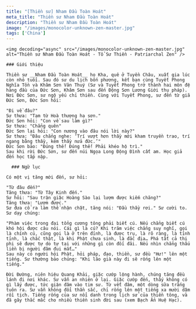 ```yaml
---
title: "[Thiền sư] Nham Đầu Toàn Hoát"
meta_title: "Thiền sư Nham Đầu Toàn Hoát"
description: "Thiền sư Nham Đầu Toàn Hoát"
image: "/images/monocolor-unknown-zen-master.jpg"
tags: ['China']
---
```


<div className="grid xl:grid-cols-8 lg:grid-cols-8 md:grid-cols-2 sm:grid-cols-2 xs:grid-cols-1 gap-8 bg-body dark:bg-darkmode-body">

  <div className="lg:col-span-3 md:col-span-1">

    <img decoding="async" src="/images/monocolor-unknown-zen-master.jpg" alt="Thiền sư Nham Đầu Toàn Hoát - Tổ Sư Thiền - Patriarchal Zen" />

    ### Giới thiệu

    Thiền sư __Nham Đầu Toàn Hoát__ họ Kha, quê ở Tuyền Châu, xuất gia lúc còn nhỏ tuổi. Sau đó sư du lịch bốn phương, kết bạn cùng Tuyết Phong Nghĩa Tồn và Khâm Sơn Văn Thuý (Sư và Tuyết Phong trở thành hai môn đệ hàng đầu của Đức Sơn, Khâm Sơn sau đến Động Sơn Lương Giới thụ pháp). Nơi Đức Sơn, sư ngộ yếu chỉ thiền. Cùng với Tuyết Phong, sư đến từ giã Đức Sơn, Đức Sơn hỏi:

    "Đi về đâu?"
    Sư thưa: "Tạm từ Hoà thượng hạ sơn."
    Đức Sơn hỏi: "Con về sau làm gì?"
    Sư thưa: "Chẳng quên"
    Đức Sơn lại hỏi: "Con nương vào đâu nói lời này?"
    Sư thưa: "Đâu chẳng nghe: ‘Trí vượt hơn thầy mới kham truyền trao, trí ngang bằng thầy, kém thầy nửa đức.’"
    Đức Sơn bảo: "Đúng thế! Đúng thế! Phải khéo hộ trì."
    Sau khi rời Đức Sơn, sư đến núi Ngọa Long Động Đình cất am. Học giả đến học tấp nập.

  </div>

  <div className="lg:col-span-5 md:col-span-1">

      ### Ngữ lục

    Có một vị tăng mới đến, sư hỏi:

    "Từ đâu đến?"
    Tăng thưa: "Từ Tây Kinh đến."
    Sư hỏi: "Sau trận giặc Hoàng Sào lại lượm được kiếm chăng?"
    Tăng thưa: "Lượm được."
    Sư đưa cổ ra làm thế nhận chặt, tăng nói: "Đầu thầy rơi." Sư cười to.
    Sư dạy chúng:

    "Phàm việc trong đại tổng cương tông phải biết cú. Nếu chẳng biết cú khó hội được câu nói. Cái gì là cú? Khi trăm việc chẳng suy nghĩ, gọi là chính cú, cũng gọi là ở trên đỉnh, là được trụ, là rõ ràng, là tỉnh tỉnh, là chắc thật, là khi Phật chưa sinh, là đắc địa… Phá tất cả thị phi sẽ được tự do tự tại với những gì còn đối đãi. Nếu nhìn chẳng thấu liền bị người đâm đui mắt…"
    Sau này có người hỏi Phật, hỏi pháp, đạo, thiền, sư đều "Hư!" lên một tiếng. Sư thường bảo chúng: "Khi lão già này đi sẽ rống lên một tiếng."

    Đời Đường, niên hiệu Quang Khải, giặc cướp lộng hành, chúng tăng đều lánh đi nơi khác. Sư vẫn an nhiên ở lại. Giặc cướp đến, thấy không có gì lấy được, tức giận đâm vào tim sư. Từ vết đâm, một dòng sữa trắng tuôn ra. Sư vẫn không đổi thần sắc, chỉ rống lên một tiếng xa mười dặm rồi tịch. Tiếng rống của sư nổi danh trong lịch sử của thiền tông, và đã gây thắc mắc cho nhiều thiền sinh đời sau (xem Bạch Ẩn Huệ Hạc).



  </div>

</div>
